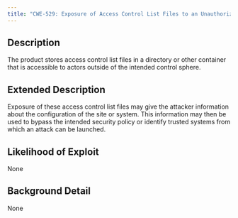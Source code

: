 ```yaml
---
title: "CWE-529: Exposure of Access Control List Files to an Unauthorized Control Sphere"
---
```


## Description
The product stores access control list files in a directory or other container that is accessible to actors outside of the intended control sphere.

## Extended Description
Exposure of these access control list files may give the attacker information about the configuration of the site or system. This information may then be used to bypass the intended security policy or identify trusted systems from which an attack can be launched.

## Likelihood of Exploit
None

## Background Detail
None
        